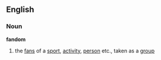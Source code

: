 ==English==
===Noun===
{{wikipedia}}
'''fandom'''
# the [[fan]]s of a [[sport]], [[activity]], [[person]] etc., taken as a [[group]]